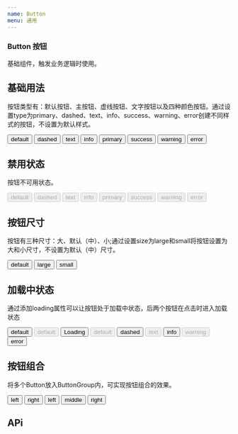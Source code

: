 ```yaml
---
name: Button
menu: 通用
---
```



### Button 按钮
<p>基础组件，触发业务逻辑时使用。</p> 

## 基础用法
<p>按钮类型有：默认按钮、主按钮、虚线按钮、文字按钮以及四种颜色按钮。通过设置type为primary、dashed、text、info、success、warning、error创建不同样式的按钮，不设置为默认样式。</p>

<Playground>
    <div className="basis">
        <Button>default</Button> 
        <Button type={"dashed"}>dashed</Button> 
        <Button type={"text"}>text</Button>
        <Button type={"info"}>info</Button>
        <Button type={"primary"}>primary</Button> 
        <Button type={"success"}>success</Button> 
        <Button type={"warning"}>warning</Button> 
        <Button type={"error"}>error</Button> 
    </div>
</Playground>

## 禁用状态
<p>按钮不可用状态。</p>

<Playground>
    <div className="basis">
        <Button disabled>default</Button>
        <Button type={"dashed"} disabled>dashed</Button>
        <Button type={"text"} disabled>text</Button>
        <Button type={"info"} disabled>info</Button>
        <Button type={"primary"} disabled>primary</Button>
        <Button type={"success"} disabled>success</Button>
        <Button type={"warning"} disabled>warning</Button>
        <Button type={"error"} disabled>error</Button>
    </div>
</Playground>

## 按钮尺寸
<p>按钮有三种尺寸：大、默认（中）、小;通过设置size为large和small将按钮设置为大和小尺寸，不设置为默认（中）尺寸。</p>

<Playground>
    <div className="basis">
        <Button >default</Button>
        <Button type={"primary"} size="large">large</Button>
        <Button type={"success"} size="small">small</Button>
    </div>
</Playground>

## 加载中状态
<p>通过添加loading属性可以让按钮处于加载中状态，后两个按钮在点击时进入加载状态</p>

<Playground>
    <div className="basis">
        <Button loading>default</Button>
        <Button loading disabled>default</Button>
        <Button loading type={"primary"}>Loading</Button>
        <Button loading type={"success"} disabled>default</Button>
        <Button loading type={"dashed"} >dashed</Button>
        <Button loading type={"text"} disabled>text</Button>
        <Button loading type={"info"} >info</Button>
        <Button loading type={"warning"} disabled>warning</Button>
        <Button loading type={"error"} >error</Button>
    </div>
</Playground>

## 按钮组合
<p>将多个Button放入ButtonGroup内，可实现按钮组合的效果。</p>

<Playground>
    <div className="basis">
        <ButtonGroup>
            <Button>left</Button>
            <Button>right</Button>
        </ButtonGroup>
         <ButtonGroup>
            <Button>left</Button>
            <Button>middle</Button>
            <Button>right</Button>
        </ButtonGroup>
    </div>
</Playground>

## APi

<Api/>

